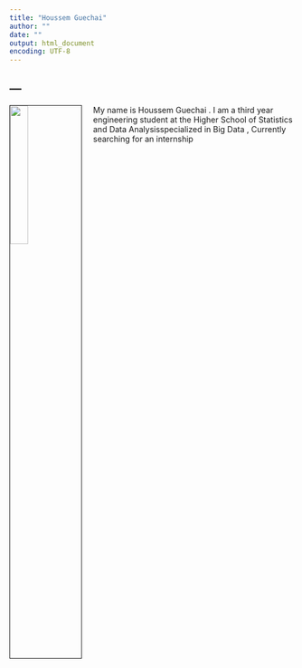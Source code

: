 ---
title: "Houssem Guechai"
author: ""
date: ""
output: html_document
encoding: UTF-8
---
---
---

<link rel="stylesheet" href="styles.css" type="text/css">

<img src="image/me.jpg" style="width:25%; border:1px solid; margin-right: 20px" align="left">

 
 

My name is Houssem Guechai . I am a third year engineering student at the Higher School of Statistics and Data Analysisspecialized in Big Data  , Currently searching for an internship 
